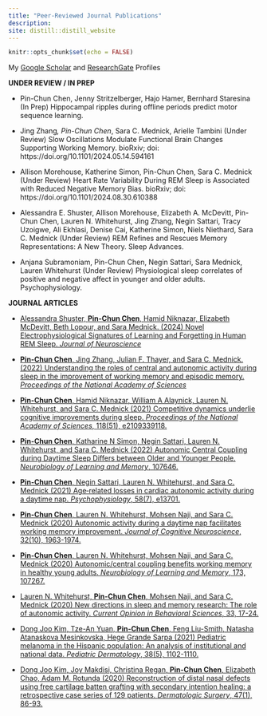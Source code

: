 ```yaml
---
title: "Peer-Reviewed Journal Publications"
description:
site: distill::distill_website
---
```


```r
knitr::opts_chunk$set(echo = FALSE)
```
My [Google Scholar](https://scholar.google.com/citations?user=zhIGL70AAAAJ&hl=en) and [ResearchGate](https://www.researchgate.net/profile/Pin-Chun-Chen-6) Profiles

**UNDER REVIEW / IN PREP**

- Pin-Chun Chen, Jenny Stritzelberger, Hajo Hamer, Bernhard Staresina (In Prep) Hippocampal ripples during offline periods predict motor sequence learning.

- Jing Zhang*, Pin-Chun Chen*, Sara C. Mednick, Arielle Tambini (Under Review) Slow Oscillations Modulate Functional Brain Changes Supporting Working Memory. bioRxiv; doi: https://doi.org/10.1101/2024.05.14.594161

- Allison Morehouse, Katherine Simon, Pin-Chun Chen, Sara C. Mednick (Under Review) Heart Rate Variability During REM Sleep is Associated with Reduced Negative Memory Bias. bioRxiv; doi: https://doi.org/10.1101/2024.08.30.610388

- Alessandra E. Shuster, Allison Morehouse, Elizabeth A. McDevitt, Pin-Chun Chen, Lauren N. Whitehurst, Jing Zhang, Negin Sattari, Tracy Uzoigwe, Ali Ekhlasi, Denise Cai, Katherine Simon, Niels Niethard, Sara C. Mednick (Under Review) REM Refines and Rescues Memory Representations: A New Theory. Sleep Advances.

- Anjana Subramoniam, Pin-Chun Chen, Negin Sattari, Sara Mednick, Lauren Whitehurst (Under Review) Physiological sleep correlates of positive and negative affect in younger and older adults. Psychophysiology.

**JOURNAL ARTICLES**

- [Alessandra Shuster, **Pin-Chun Chen**, Hamid Niknazar, Elizabeth McDevitt, Beth Lopour, and Sara Mednick. (2024) Novel Electrophysiological Signatures of Learning and Forgetting in Human REM Sleep. *Journal of Neuroscience*](https://github.com/pinchunc/papers/blob/main/jneuro_NovelElectrophysiologicalREM.pdf)

- [**Pin-Chun Chen**, Jing Zhang, Julian F. Thayer, and Sara C. Mednick. (2022) Understanding the roles of central and autonomic activity during sleep in the improvement of working memory and episodic memory. *Proceedings of the National Academy of Sciences*](https://www.pnas.org/doi/full/10.1073/pnas.2123417119)

- [**Pin-Chun Chen**, Hamid Niknazar, William A Alaynick, Lauren N. Whitehurst, and Sara C. Mednick (2021) Competitive dynamics underlie cognitive improvements during sleep. *Proceedings of the National Academy of Sciences*, 118(51), e2109339118.](https://doi.org/10.1073/pnas.2109339118)

- [**Pin-Chun Chen**, Katharine N Simon, Negin Sattari, Lauren N. Whitehurst, and Sara C. Mednick (2022) Autonomic Central Coupling during Daytime Sleep Differs between Older and Younger People. *Neurobiology of Learning and Memory*, 107646.](https://www.sciencedirect.com/science/article/pii/S1074742722000703)

- [**Pin-Chun Chen**, Negin Sattari, Lauren N. Whitehurst, and Sara C. Mednick (2021) Age‐related losses in cardiac autonomic activity during a daytime nap. *Psychophysiology*, 58(7), e13701.](https://onlinelibrary.wiley.com/doi/abs/10.1111/psyp.13701)

- [**Pin-Chun Chen**, Lauren N. Whitehurst, Mohsen Naji, and Sara C. Mednick (2020) Autonomic activity during a daytime nap facilitates working memory improvement. *Journal of Cognitive Neuroscience*, 32(10), 1963-1974.](https://github.com/pinchunc/papers/blob/main/jocn_AutonomicActivityduringaDaytimeNap.pdf)

- [**Pin-Chun Chen**, Lauren N. Whitehurst, Mohsen Naji, and Sara C. Mednick (2020) Autonomic/central coupling benefits working memory in healthy young adults. *Neurobiology of Learning and Memory*, 173, 107267.](https://www.sciencedirect.com/science/article/abs/pii/S1074742720301118)

- [Lauren N. Whitehurst, **Pin-Chun Chen**, Mohsen Naji, and Sara C. Mednick (2020) New directions in sleep and memory research: The role of autonomic activity. *Current Opinion in Behavioral Sciences*, 33, 17-24.](https://www.sciencedirect.com/science/article/pii/S235215461930110X)

- [Dong Joo Kim, Tze-An Yuan, **Pin-Chun Chen**, Feng Liu-Smith, Natasha Atanaskova Mesinkovska, Hege Grande Sarpa (2021) Pediatric melanoma in the Hispanic population: An analysis of institutional and national data. *Pediatric Dermatology*, 38(5), 1102-1110.](https://onlinelibrary.wiley.com/doi/abs/10.1111/pde.14516)

- [Dong Joo Kim, Joy Makdisi, Christina Regan, **Pin-Chun Chen**, Elizabeth Chao, Adam M. Rotunda (2020) Reconstruction of distal nasal defects using free cartilage batten grafting with secondary intention healing: a retrospective case series of 129 patients. *Dermatologic Surgery*, 47(1), 86-93.](https://journals.lww.com/dermatologicsurgery/fulltext/2021/01000/reconstruction_of_distal_nasal_defects_using_free.24.aspx)
